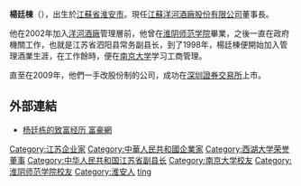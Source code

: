 {{BLP unsourced|time=2020-12-19T03:52:21+00:00}}
'''楊廷棟'''（{{bd|1960年|||}}），出生於[[江蘇省|江蘇省]][[淮安市|淮安市]]。現任[[江蘇洋河酒廠股份有限公司|江蘇洋河酒廠股份有限公司]]董事長。

他在2002年加入[[洋河酒廠|洋河酒廠]]管理層前，他曾在[[淮阴师范学院|淮阴师范学院]]畢業，之後一直在政府機關工作，也就是江苏省泗阳县常务副县长，到了1998年，楊廷棟便開始加入管理酒業生涯，在工作餘時，便在[[南京大学|南京大学]]学习工商管理。

直至在2009年，他們一手改股份制的公司，成功在[[深圳證券交易所|深圳證券交易所]]上市。

==外部連結==
*[http://www.xiok.com/yangtingdong.html 杨廷栋的致富经历 富豪網]{{dead link|date=2018年3月 |bot=InternetArchiveBot |fix-attempted=yes }}

{{DEFAULTSORT:yang tingdong}}
[[Category:江苏企业家|Category:江苏企业家]]
[[Category:中華人民共和國企業家|Category:中華人民共和國企業家]]
[[Category:西湖大学荣誉董事|Category:西湖大学荣誉董事]]
[[Category:中华人民共和国江苏省副县长|Category:中华人民共和国江苏省副县长]]
[[Category:南京大学校友|Category:南京大学校友]]
[[Category:淮阴师范学院校友|Category:淮阴师范学院校友]]
[[Category:淮安人|Category:淮安人]]
[[Category:杨姓|ting]]